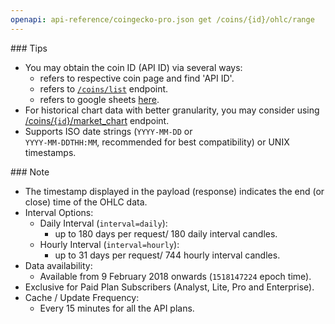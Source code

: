 ```yaml
---
openapi: api-reference/coingecko-pro.json get /coins/{id}/ohlc/range
---
```


<Tip>
  ### Tips

  - You may obtain the coin ID (API ID) via several ways:
    - refers to respective coin page and find 'API ID'.
    - refers to [`/coins/list`](<https://docs.coingecko.com/reference/coins-list>) endpoint.
    - refers to google sheets [here](https://docs.google.com/spreadsheets/d/1wTTuxXt8n9q7C4NDXqQpI3wpKu1_5bGVmP9Xz0XGSyU/edit?usp=sharing).
  - For historical chart data with better granularity, you may consider using [/coins/{`id`}/market\_chart](/reference/coins-id-market-chart) endpoint.
  - Supports ISO date strings (`YYYY-MM-DD` or\
    `YYYY-MM-DDTHH:MM`, recommended for best compatibility) or UNIX timestamps.
</Tip>

<Note>
  ### Note

  - The timestamp displayed in the payload (response) indicates the end (or close) time of the OHLC data.
  - Interval Options:
    - Daily Interval (`interval=daily`):
      - up to 180 days per request/ 180 daily interval candles.
    - Hourly Interval (`interval=hourly`):
      - up to 31 days per request/ 744 hourly interval candles.
  - Data availability:
    - Available from 9 February 2018 onwards (`1518147224` epoch time).
  - Exclusive for Paid Plan Subscribers (Analyst, Lite, Pro and Enterprise).
  - Cache / Update Frequency:
    - Every 15 minutes for all the API plans.
</Note>